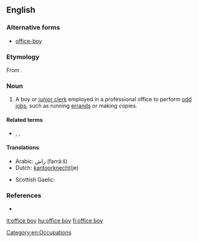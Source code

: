 ==English==

===Alternative forms===
* [[office-boy]]

===Etymology===
From {{compound|office|boy|gloss2=junior employee|lang=en}}.

===Noun===
{{en-noun}}

# A boy or [[junior clerk]] employed in a professional office to perform [[odd job]]s, such as running [[errand]]s or making copies.

====Related terms====
* {{l|en|office girl}}, {{l|en|office lady}}, {{l|en|office wife}}

====Translations====
{{trans-top|boy or junior clerk employed in a professional office}}
* Arabic: راش (farrá:š) {{g|m}}
* Dutch: [[kantoorknecht]](je)
{{trans-mid}}
* Scottish Gaelic: {{t|gd|gille-oifis|m}}
{{trans-bottom}}

===References===
* {{R:Webster NCD 1967}}

[[Category:en:Occupations]]

[[it:office boy]]
[[hu:office boy]]
[[fi:office boy]]